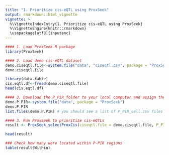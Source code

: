 ```yaml
---
title: "1. Prioritize cis-eQTL using ProxSeek"
output: rmarkdown::html_vignette
vignette: >
  %\VignetteIndexEntry{1. Prioritize cis-eQTL using ProxSeek}
  %\VignetteEngine{knitr::rmarkdown}
  \usepackage[utf8]{inputenc}
---
```


```r
#### 1. Load ProxSeek R package
library(ProxSeek)
```


```r
#### 2. Load demo cis-eQTL dataset
demo.ciseqtl.file<-system.file("data", "ciseqtl.csv", package = "ProxSeek")
demo.ciseqtl.file

library(data.table)
cis.eqtl.df<-fread(demo.ciseqtl.file)
head(cis.eqtl.df)
```
```r
#### 3. Download the P_PIR_folder to your local computer and assign the P_PIR_folder file path
demo.P.PIR<-system.file("data", package = "ProxSeek")
demo.P.PIR
list.files(demo.P.PIR) # you should see a list of P_PIR_cell.csv files
```



```r
#### 3. Run ProxSeek to prioritize cis-eQTLs
result <- ProxSeek_selectProxCis(ciseqtl.file = demo.ciseqtl.file, P_PIR_folder = demo.P.PIR, cell.type = "Mon", n.cluster = 4)

head(result)
```

```r
### Check how many were located within P-PIR regions
table(result$Within)
```

